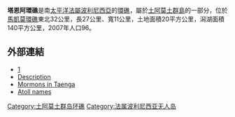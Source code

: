 '''塔恩阿環礁'''是南[[太平洋|太平洋]][[法屬波利尼西亞|法屬波利尼西亞]]的[[環礁|環礁]]，屬於[[土阿莫土群島|土阿莫土群島]]的一部分，位於[[馬凱莫環礁|馬凱莫環礁]]東北32公里，長27公里、寬11公里，土地面積20平方公里，潟湖面積140平方公里，2007年人口96。

{{Coord|16|21|S|143|07|W|type:isle_source:dewiki|display=title}}

==外部連結==
*[http://www.oceandots.com/pacific/tuamotu/taenga.php] {{Wayback|url=http://www.oceandots.com/pacific/tuamotu/taenga.php |date=20101223015139 }}
*[http://www.janesoceania.com/oceania_triplett/index.htm Description] {{Wayback|url=http://www.janesoceania.com/oceania_triplett/index.htm |date=20191111060447 }}
*[http://www.lds.org/ldsorg/v/index.jsp?vgnextoid=2354fccf2b7db010VgnVCM1000004d82620aRCRD&locale=0&sourceId=a340ef960417b010VgnVCM1000004d82620a____&hideNav=1 Mormons in Taenga] {{Wayback|url=http://www.lds.org/ldsorg/v/index.jsp?vgnextoid=2354fccf2b7db010VgnVCM1000004d82620aRCRD&locale=0&sourceId=a340ef960417b010VgnVCM1000004d82620a____&hideNav=1 |date=20131205013107 }}
*[https://web.archive.org/web/20120210193443/http://www.jps.auckland.ac.nz/document/Volume_8_1899/Volume_8%2C_No._4%2C_December_1899/Names_of_the_Paumotu_Islands%2C_by_J.L._Young%2C_p_264-268?action=null Atoll names]

{{FrenchPolynesia-geo-stub}}
[[Category:土阿莫土群岛环礁|Category:土阿莫土群岛环礁]]
[[Category:法属波利尼西亚无人岛|Category:法属波利尼西亚无人岛]]